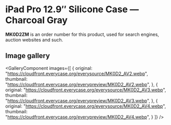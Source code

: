 
# iPad Pro 12.9″ Silicone Case — Charcoal Gray

<Callout type='info' emoji='👉🏻'>**MK0D2ZM** is an order number for this product, used for search engines, auction websites and such.</Callout>

## Image gallery

<GalleryComponent
    images={[
      {
        original: "https://cloudfront.everycase.org/everysource/MK0D2_AV2.webp",
        thumbnail: "https://cloudfront.everycase.org/everypreview/MK0D2_AV2.webp",
      },
      {
        original: "https://cloudfront.everycase.org/everysource/MK0D2_AV3.webp",
        thumbnail: "https://cloudfront.everycase.org/everypreview/MK0D2_AV3.webp",
      },
      {
        original: "https://cloudfront.everycase.org/everysource/MK0D2_AV4.webp",
        thumbnail: "https://cloudfront.everycase.org/everypreview/MK0D2_AV4.webp",
      }
    ]}
  />
